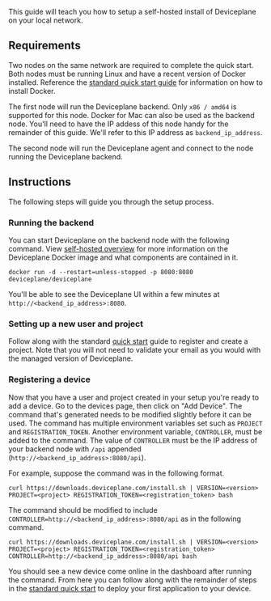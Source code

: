 
<Docs title="Self-hosted Local Setup">

This guide will teach you how to setup a self-hosted install of Deviceplane on your local network.

## Requirements

Two nodes on the same network are required to complete the quick start. Both nodes must be running Linux and have a recent version of Docker installed. Reference the [standard quick start guide](../../quick-start) for information on how to install Docker.

The first node will run the Deviceplane backend. Only `x86 / amd64` is supported for this node. Docker for Mac can also be used as the backend node. You'll need to have the IP addess of this node handy for the remainder of this guide. We'll refer to this IP address as `backend_ip_address`.

The second node will run the Deviceplane agent and connect to the node running the Deviceplane backend.

## Instructions

The following steps will guide you through the setup process.

### Running the backend

You can start Deviceplane on the backend node with the following command. View [self-hosted overview](../self-hosted) for more information on the Deviceplane Docker image and what components are contained in it.

```
docker run -d --restart=unless-stopped -p 8080:8080 deviceplane/deviceplane
```

You'll be able to see the Deviceplane UI within a few minutes at `http://<backend_ip_address>:8080`.

### Setting up a new user and project

Follow along with the standard [quick start](../../quick-start) guide to register and create a project. Note that you will not need to validate your email as you would with the managed version of Deviceplane.

### Registering a device

Now that you have a user and project created in your setup you're ready to add a device. Go to the devices page, then click on "Add Device". The command that's generated needs to be modified slightly before it can be used. The command has multiple environment variables set such as `PROJECT` and `REGISTRATION_TOKEN`. Another environment variable, `CONTROLLER`, must be added to the command. The value of `CONTROLLER` must be the IP address of your backend node with `/api` appended (`http://<backend_ip_address>:8080/api`).

For example, suppose the command was in the following format.

```shell
curl https://downloads.deviceplane.com/install.sh | VERSION=<version> PROJECT=<project> REGISTRATION_TOKEN=<registration_token> bash
```

The command should be modified to include `CONTROLLER=http://<backend_ip_address>:8080/api` as in the following command.

```shell
curl https://downloads.deviceplane.com/install.sh | VERSION=<version> PROJECT=<project> REGISTRATION_TOKEN=<registration_token> CONTROLLER=http://<backend_ip_address>:8080/api bash
```

You should see a new device come online in the dashboard after running the command. From here you can follow along with the remainder of steps in the [standard quick start](./quick-start) to deploy your first application to your device.

</Docs>
